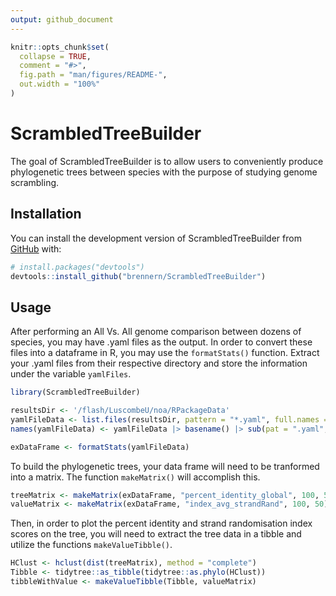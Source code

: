 ```yaml
---
output: github_document
---
```


<!-- README.md is generated from README.Rmd. Please edit that file -->

```r
knitr::opts_chunk$set(
  collapse = TRUE,
  comment = "#>",
  fig.path = "man/figures/README-",
  out.width = "100%"
)
```

# ScrambledTreeBuilder

<!-- badges: start -->
<!-- badges: end -->

The goal of ScrambledTreeBuilder is to allow users to conveniently produce phylogenetic trees between species with the purpose of studying genome scrambling.

## Installation

You can install the development version of ScrambledTreeBuilder from [GitHub](https://github.com/) with:
      
``` r
# install.packages("devtools")
devtools::install_github("brennern/ScrambledTreeBuilder")
```

## Usage
After performing an All Vs. All genome comparison between dozens of species, you may have .yaml files as the output. In order to convert these files into a dataframe in R, you may use the `formatStats()` function. Extract your .yaml files from their respective directory and store the information under the variable `yamlFiles`.

```r
library(ScrambledTreeBuilder)

resultsDir <- '/flash/LuscombeU/noa/RPackageData'
yamlFileData <- list.files(resultsDir, pattern = "*.yaml", full.names = TRUE)
names(yamlFileData) <- yamlFileData |> basename() |> sub(pat = ".yaml", rep="")

exDataFrame <- formatStats(yamlFileData)
```

To build the phylogenetic trees, your data frame will need to be tranformed into a matrix. The function `makeMatrix()` will accomplish this.

```r
treeMatrix <- makeMatrix(exDataFrame, "percent_identity_global", 100, 50)
valueMatrix <- makeMatrix(exDataFrame, "index_avg_strandRand", 100, 50)
```

Then, in order to plot the percent identity and strand randomisation index scores on the tree, you will need to extract the tree data in a tibble and utilize the functions `makeValueTibble()`.

```r
HClust <- hclust(dist(treeMatrix), method = "complete")
Tibble <- tidytree::as_tibble(tidytree::as.phylo(HClust))
tibbleWithValue <- makeValueTibble(Tibble, valueMatrix)
```
